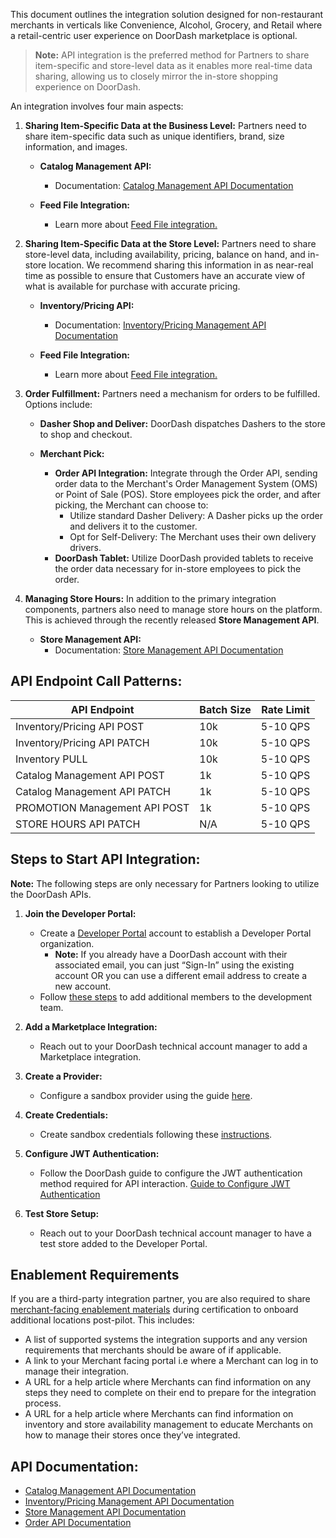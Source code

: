 This document outlines the integration solution designed for non-restaurant merchants in verticals like Convenience, Alcohol, Grocery, and Retail where a retail-centric user experience on DoorDash marketplace is optional.

> **Note:** API integration is the preferred method for Partners to share item-specific and store-level data as it enables more real-time data sharing, allowing us to closely mirror the in-store shopping experience on DoorDash.

An integration involves four main aspects:

1. **Sharing Item-Specific Data at the Business Level:**
   Partners need to share item-specific data such as unique identifiers, brand, size information, and images.

   * **Catalog Management API:**

     + Documentation: [Catalog Management API Documentation](https://developer.doordash.com/en-US/docs/marketplace/retail/catalog_management/overview)
   * **Feed File Integration:**

     + Learn more about [Feed File integration.](https://developer.doordash.com/en-US/docs/marketplace/inventory_feed_integration/overview)
2. **Sharing Item-Specific Data at the Store Level:**
   Partners need to share store-level data, including availability, pricing, balance on hand, and in-store location. We recommend sharing this information in as near-real time as possible to ensure that Customers have an accurate view of what is available for purchase with accurate pricing.

   * **Inventory/Pricing API:**

     + Documentation: [Inventory/Pricing Management API Documentation](https://developer.doordash.com/en-US/docs/marketplace/retail/inventory_pricing/overview)
   * **Feed File Integration:**

     + Learn more about [Feed File integration.](https://developer.doordash.com/en-US/docs/marketplace/inventory_feed_integration/overview)
3. **Order Fulfillment:**
   Partners need a mechanism for orders to be fulfilled. Options include:

   * **Dasher Shop and Deliver:** DoorDash dispatches Dashers to the store to shop and checkout.
   * **Merchant Pick:**

     + **Order API Integration:** Integrate through the Order API, sending order data to the Merchant's Order Management System (OMS) or Point of Sale (POS). Store employees pick the order, and after picking, the Merchant can choose to:
       - Utilize standard Dasher Delivery: A Dasher picks up the order and delivers it to the customer.
       - Opt for Self-Delivery: The Merchant uses their own delivery drivers.
     + **DoorDash Tablet:** Utilize DoorDash provided tablets to receive the order data necessary for in-store employees to pick the order.
4. **Managing Store Hours:**
   In addition to the primary integration components, partners also need to manage store hours on the platform. This is achieved through the recently released **Store Management API**.

   * **Store Management API:**
     + Documentation: [Store Management API Documentation](https://developer.doordash.com/en-US/docs/marketplace/retail/store_management/overview)

## API Endpoint Call Patterns:[​](#api-endpoint-call-patterns "Direct link to heading")

| API Endpoint | Batch Size | Rate Limit |
| --- | --- | --- |
| Inventory/Pricing API POST | 10k | 5-10 QPS |
| Inventory/Pricing API PATCH | 10k | 5-10 QPS |
| Inventory PULL | 10k | 5-10 QPS |
| Catalog Management API POST | 1k | 5-10 QPS |
| Catalog Management API PATCH | 1k | 5-10 QPS |
| PROMOTION Management API POST | 1k | 5-10 QPS |
| STORE HOURS API PATCH | N/A | 5-10 QPS |

## Steps to Start API Integration:[​](#steps-to-start-api-integration "Direct link to heading")

**Note:** The following steps are only necessary for Partners looking to utilize the DoorDash APIs.

1. **Join the Developer Portal:**

   * Create a [Developer Portal](https://developer.doordash.com/portal?Marketplace=true) account to establish a Developer Portal organization.
     + **Note:** If you already have a DoorDash account with their associated email, you can just “Sign-In” using the existing account OR you can use a different email address to create a new account.
   * Follow [these steps](https://developer.doordash.com/en-US/docs/marketplace/how_to/add_members) to add additional members to the development team.
2. **Add a Marketplace Integration:**

   * Reach out to your DoorDash technical account manager to add a Marketplace integration.
3. **Create a Provider:**

   * Configure a sandbox provider using the guide [here](https://developer.doordash.com/en-US/docs/marketplace/how_to/create_a_provider).
4. **Create Credentials:**

   * Create sandbox credentials following these [instructions](https://developer.doordash.com/en-US/docs/drive/how_to/manage_credentials/).
5. **Configure JWT Authentication:**

   * Follow the DoorDash guide to configure the JWT authentication method required for API interaction. [Guide to Configure JWT Authentication](https://developer.doordash.com/en-US/docs/marketplace/how_to/JWTs)
6. **Test Store Setup:**

   * Reach out to your DoorDash technical account manager to have a test store added to the Developer Portal.

## Enablement Requirements[​](#enablement-requirements "Direct link to heading")

If you are a third-party integration partner, you are also required to share [merchant-facing enablement materials](https://docs.google.com/forms/d/e/1FAIpQLScISb9PitX6f_xJC14eFS93sjcCuSnY7osFo9WePoQ0d-vdaA/viewform) during certification to onboard additional locations post-pilot. This includes:

* A list of supported systems the integration supports and any version requirements that merchants should be aware of if applicable.
* A link to your Merchant facing portal i.e where a Merchant can log in to manage their integration.
* A URL for a help article where Merchants can find information on any steps they need to complete on their end to prepare for the integration process.
* A URL for a help article where Merchants can find information on inventory and store availability management to educate Merchants on how to manage their stores once they’ve integrated.

## API Documentation:[​](#api-documentation "Direct link to heading")

* [Catalog Management API Documentation](https://developer.doordash.com/en-US/api/marketplace_v2/#tag/ItemManagementEndpoints)
* [Inventory/Pricing Management API Documentation](https://developer.doordash.com/en-US/api/marketplace_v2/#tag/InventoryManagementEndpoints)
* [Store Management API Documentation](https://developer.doordash.com/en-US/api/marketplace_v2/#tag/StoreManagementEndpoints)
* [Order API Documentation](https://developer.doordash.com/en-US/api/marketplace#tag/Order-Endpoints)

